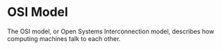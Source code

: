 # OSI Model

The OSI model, or Open Systems Interconnection model, describes how computing
machines talk to each other.

